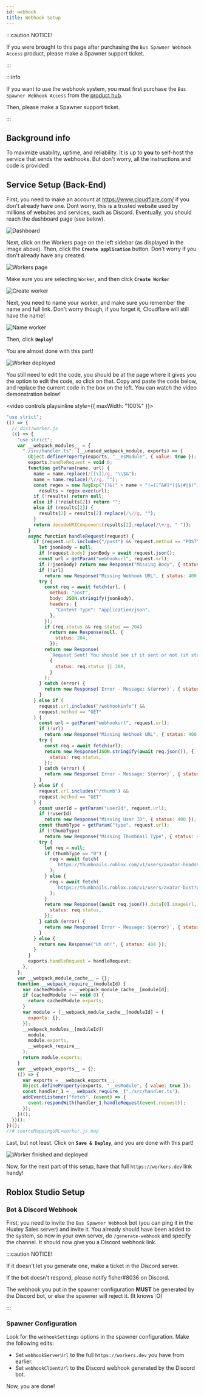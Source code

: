 ```yaml
---
id: webhook
title: Webhook Setup
---
```


:::caution NOTICE!

If you were brought to this page after purchasing the `Bus Spawner Webhook Access` product, please make a Spawner support ticket.

:::

:::info

If you want to use the webhook system, you must first purchase the `Bus Spawner Webhook Access` from the [product hub](https://www.roblox.com/games/refer?PlaceId=11746877837&PageType=GroupDetail&LocalTimestamp={localTimestamp}).

Then, please make a Spawner support ticket.

:::

## Background info

To maximize usability, uptime, and reliability. It is up to **you** to self-host the service that sends the webhooks. But don't worry, all the instructions and code is provided!

## Service Setup (Back-End)

First, you need to make an account at https://www.cloudflare.com/ if you don't already have one. Dont worry, this is a trusted website used by millions of websites and services, such as Discord. Eventually, you should reach the dashboard page (see below).

![Dashboard](/img/docs/spawner/webhook/dashboard.png)

Next, click on the Workers page on the left sidebar (as displayed in the image above). Then, click the **`Create application`** button. Don't worry if you don't already have any created.

![Workers page](/img/docs/spawner/webhook/workersdashboard.png)

Make sure you are selecting `Worker`, and then click **`Create Worker`**

![Create worker](/img/docs/spawner/webhook/createworker.png)

Next, you need to name your worker, and make sure you remember the name and full link. Don't worry though, if you forget it, Cloudflare will still have the name!

![Name worker](/img/docs/spawner/webhook/deployworker.png)

Then, click **`Deploy`**!

You are almost done with this part!

![Worker deployed](/img/docs/spawner/webhook/workerdeployed.png)

You still need to edit the code, you should be at the page where it gives you the option to edit the code, so click on that. Copy and paste the code below, and replace the current code in the box on the left. You can watch the video demonstration below!

<video controls playsinline style={{ maxWidth: "100%" }}>
  <source src="/video/docs/spawner/webhook/code.mp4" type="video/mp4" />
</video>

```js showLineNumbers title="worker.js"
"use strict";
(() => {
  // dist/worker.js
  (() => {
    "use strict";
    var __webpack_modules__ = {
      "./src/handler.ts": (__unused_webpack_module, exports) => {
        Object.defineProperty(exports, "__esModule", { value: true });
        exports.handleRequest = void 0;
        function getParam(name, url) {
          name = name.replace(/[[\]]/g, "\\$&");
          name = name.replace(/\//g, "");
          const regex = new RegExp("[?&]" + name + "(=([^&#]*)|&|#|$)"),
            results = regex.exec(url);
          if (!results) return null;
          else if (!results[2]) return "";
          else if (results[2]) {
            results[2] = results[2].replace(/\//g, "");
          }
          return decodeURIComponent(results[2].replace(/\+/g, " "));
        }
        async function handleRequest(request) {
          if (request.url.includes("/post") && request.method == "POST") {
            let jsonBody = null;
            if (request.body) jsonBody = await request.json();
            const url = getParam("webhookurl", request.url);
            if (!jsonBody) return new Response("Missing Body", { status: 400 });
            if (!url)
              return new Response("Missing Webhook URL", { status: 400 });
            try {
              const req = await fetch(url, {
                method: "post",
                body: JSON.stringify(jsonBody),
                headers: {
                  "Content-Type": "application/json",
                },
              });
              if (req.status && req.status == 204)
                return new Response(null, {
                  status: 204,
                });
              return new Response(
                `Request Sent! You should see if it sent or not (if status code is not in the 200 range then something went wrong)`,
                {
                  status: req.status || 200,
                }
              );
            } catch (error) {
              return new Response(`Error - Message: ${error}`, { status: 500 });
            }
          } else if (
            request.url.includes("/webhookinfo") &&
            request.method == "GET"
          ) {
            const url = getParam("webhookurl", request.url);
            if (!url)
              return new Response("Missing Webhook URL", { status: 400 });
            try {
              const req = await fetch(url);
              return new Response(JSON.stringify(await req.json()), {
                status: req.status,
              });
            } catch (error) {
              return new Response(`Error - Message: ${error}`, { status: 500 });
            }
          } else if (
            request.url.includes("/thumb") &&
            request.method == "GET"
          ) {
            const userId = getParam("userId", request.url);
            if (!userId)
              return new Response("Missing User ID", { status: 400 });
            const thumbType = getParam("type", request.url);
            if (!thumbType)
              return new Response("Missing Thumbnail Type", { status: 400 });
            try {
              let req = null;
              if (thumbType == "0") {
                req = await fetch(
                  `https://thumbnails.roblox.com/v1/users/avatar-headshot?userIds=${userId}&size=420x420&format=Png&isCircular=false`
                );
              } else {
                req = await fetch(
                  `https://thumbnails.roblox.com/v1/users/avatar-bust?userIds=${userId}&size=420x420&format=Png&isCircular=false`
                );
              }
              return new Response((await req.json()).data[0].imageUrl, {
                status: req.status,
              });
            } catch (error) {
              return new Response(`Error - Message: ${error}`, { status: 500 });
            }
          } else {
            return new Response("Uh oh!", { status: 404 });
          }
        }
        exports.handleRequest = handleRequest;
      },
    };
    var __webpack_module_cache__ = {};
    function __webpack_require__(moduleId) {
      var cachedModule = __webpack_module_cache__[moduleId];
      if (cachedModule !== void 0) {
        return cachedModule.exports;
      }
      var module = (__webpack_module_cache__[moduleId] = {
        exports: {},
      });
      __webpack_modules__[moduleId](
        module,
        module.exports,
        __webpack_require__
      );
      return module.exports;
    }
    var __webpack_exports__ = {};
    (() => {
      var exports = __webpack_exports__;
      Object.defineProperty(exports, "__esModule", { value: true });
      const handler_1 = __webpack_require__("./src/handler.ts");
      addEventListener("fetch", (event) => {
        event.respondWith(handler_1.handleRequest(event.request));
      });
    })();
  })();
})();
//# sourceMappingURL=worker.js.map
```

Last, but not least. Click on **`Save & Deploy`**, and you are done with this part!

![Worker finished and deployed](/img/docs/spawner/webhook/saveanddeploy.png)

Now, for the next part of this setup, have that full `https://workers.dev` link handy!

## Roblox Studio Setup

### Bot & Discord Webhook

First, you need to invite the `Bus Spawner Webhook` bot (you can ping it in the Huxley Sales server) and invite it. You already should have been added to the system, so now in your own server, do `/generate-webhook` and specify the channel. It should now give you a Discord webhook link.

:::caution NOTICE!

If it doesn't let you generate one, make a ticket in the Discord server.

If the bot doesn't respond, please notify fisher#8036 on Discord.

The webhook you put in the spawner configuration **MUST** be generated by the Discord bot, or else the spawner will reject it. (It knows :O)

:::

### Spawner Configuration

Look for the `webhookSettings` options in the spawner configuration. Make the following edits:

- Set `webhookServerUrl` to the full `https://workers.dev` you have from earlier.
- Set `webhookClientUrl` to the Discord webhook generated by the Discord bot.

Now, you are done!
